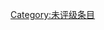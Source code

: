 {{catmore1|[[Wikipedia:食虫植物专题|Wikipedia:食虫植物专题]]}}
{{Articles by Quality|topic=食虫植物|project=食虫植物|format=TOC}}
{{emptycat}}

[[Category:未评级条目|Category:未评级条目]]